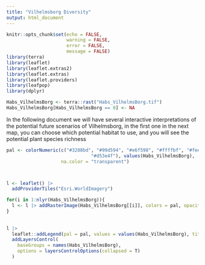 ```yaml
---
title: "Vilhelmsborg Diversity"
output: html_document
---
```


```r
knitr::opts_chunk$set(echo = FALSE,
                      warning = FALSE,
                      error = FALSE,
                      message = FALSE)
library(terra)
library(leaflet)
library(leaflet.extras2)
library(leaflet.extras)
library(leaflet.providers)
library(leafpop)
library(dplyr)

Habs_VilhelmsBorg <- terra::rast("Habs_VilhelmsBorg.tif")
Habs_VilhelmsBorg[Habs_VilhelmsBorg == 0] <- NA


```

In the following document we will have several interactive interpretations of the potential future scenarios of Vilhelmsborg, in the first one in the next map, you can choose which potential habitat to use, and you will see the potential plant species richness

```r
pal <- colorNumeric(c("#3288bd", "#99d594", "#e6f598", "#ffffbf", "#fee08b", "#fc8d59", 
                               "#d53e4f"), values(Habs_VilhelmsBorg),
                    na.color = "transparent")



l <- leaflet() |>  
  addProviderTiles("Esri.WorldImagery") 

for(i in 1:nlyr(Habs_VilhelmsBorg)){
  l <- l |> addRasterImage(Habs_VilhelmsBorg[[i]], colors = pal, opacity = 0.7, group = names(Habs_VilhelmsBorg[[i]]))
}
  
  
l |> 
  leaflet::addLegend(pal = pal, values = values(Habs_VilhelmsBorg), title = "Species richness") |> 
  addLayersControl(
    baseGroups = names(Habs_VilhelmsBorg),
    options = layersControlOptions(collapsed = T)
  )
```

